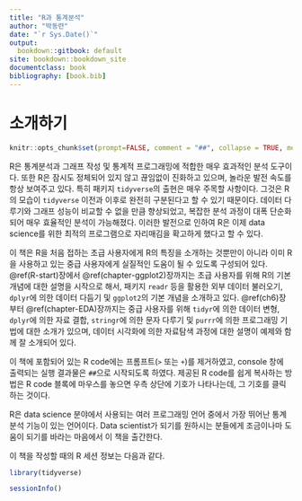 ```yaml
--- 
title: "R과 통계분석"
author: "박동련"
date: "`r Sys.Date()`"
output:
  bookdown::gitbook: default
site: bookdown::bookdown_site
documentclass: book
bibliography: [book.bib]
---
```


# 소개하기 {.unnumbered}

```r
knitr::opts_chunk$set(prompt=FALSE, comment = "##", collapse = TRUE, message=FALSE, fig.width=6, fig.height=4)
```

R은 통계분석과 그래프 작성 및 통계적 프로그래밍에 적합한 매우 효과적인 분석 도구이다.
또한 R은 잠시도 정체되어 있지 않고 끊임없이 진화하고 있으며, 
놀라운 발전 속도를 항상 보여주고 있다.
특히 패키지 `tidyverse`의 출현은 매우 주목할 사항이다. 
그것은 R의 모습이 `tidyverse` 이전과 이후로 완전히 구분된다고 할 수 있기 때문이다. 
데이터 다루기와 그래프 성능이 비교할 수 없을 만큼 향상되었고, 복잡한 분석 과정이 대폭 단순화되어 매우 효율적인 분석이 가능해졌다.
이러한 발전으로 인하여 R은 이제 data science를 위한 최적의 프로그램으로 자리매김을 확고하게 했다고 할 수 있다.

이 책은 R을 처음 접하는 초급 사용자에게 R의 특징을 소개하는 것뿐만이 아니라 이미 R을 사용하고 있는 중급 사용자에게 실질적인 도움이 될 수 있도록 구성되어 있다.
\@ref(R-start)장에서 \@ref(chapter-ggplot2)장까지는 초급 사용자를 위해 R의 기본 개념에 대한 설명을 시작으로 해서, 
패키지 `readr` 등을 활용한 외부 데이터 불러오기, `dplyr`에 의한 데이터 다듬기 및 `ggplot2`의 기본 개념을 소개하고 있다. 
\@ref(ch6)장부터 \@ref(chapter-EDA)장까지는 중급 사용자를 위해 `tidyr`에 의한 데이터 변형, `dplyr`에 의한 자료 결합, `stringr`에 의한 문자 다루기 및 `purrr`에 의한 프로그래밍 기법에 대한 소개가 있으며, 데이터 시각화에 의한 자료탐색 과정에 대한 설명이 예제와 함께 잘 소개되어 있다. 

이 책에 포함되어 있는 R code에는 프롬프트(`>` 또는 `+`)를 제거하였고, console 창에 출력되는 실행 결과물은 `##`으로 시작되도록 하였다. 
제공된 R code를 쉽게 복사하는 방법은 R code 블록에 마우스를 놓으면 우측 상단에 기호가 나타나는데, 그 기호를 클릭하는 것이다.

R은 data science 분야에서 사용되는 여러 프로그래밍 언어 중에서 가장 뛰어난 통계분석 기능이 있는 언어이다.
Data scientist가 되기를 원하시는 분들에게 조금이나마 도움이 되기를 바라는 마음에서 이 책을 출간한다. 

이 책을 작성할 때의 R 세션 정보는 다음과 같다.

```r
library(tidyverse)
```


```r
sessionInfo()
```

